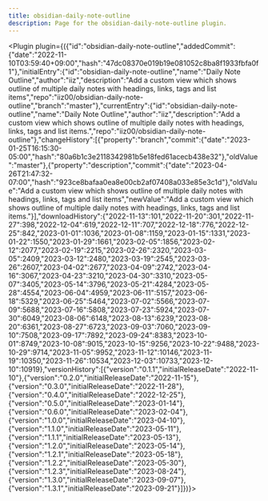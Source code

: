 ---
title: obsidian-daily-note-outline
description: Page for the obsidian-daily-note-outline plugin.
---


<Plugin plugin={({"id":"obsidian-daily-note-outline","addedCommit":{"date":"2022-11-10T03:59:40+09:00","hash":"47dc08370e019b19e081052c8ba8f1933fbfa0f1"},"initialEntry":{"id":"obsidian-daily-note-outline","name":"Daily Note Outline","author":"iiz","description":"Add a custom view which shows outline of multiple daily notes with headings, links, tags and list items","repo":"iiz00/obsidian-daily-note-outline","branch":"master"},"currentEntry":{"id":"obsidian-daily-note-outline","name":"Daily Note Outline","author":"iiz","description":"Add a custom view which shows outline of multiple daily notes with headings, links, tags and list items.","repo":"iiz00/obsidian-daily-note-outline"},"changeHistory":[{"property":"branch","commit":{"date":"2023-01-25T16:15:30-05:00","hash":"80a6b1c3e2118342981b5e18fed61acecb438e32"},"oldValue":"master"},{"property":"description","commit":{"date":"2023-04-26T21:47:32-07:00","hash":"923ce8bafaa0ea8e00cb2af07408a033e85e3c1d"},"oldValue":"Add a custom view which shows outline of multiple daily notes with headings, links, tags and list items","newValue":"Add a custom view which shows outline of multiple daily notes with headings, links, tags and list items."}],"downloadHistory":{"2022-11-13":101,"2022-11-20":301,"2022-11-27":398,"2022-12-04":619,"2022-12-11":707,"2022-12-18":776,"2022-12-25":842,"2023-01-01":1036,"2023-01-08":1159,"2023-01-15":1331,"2023-01-22":1550,"2023-01-29":1661,"2023-02-05":1856,"2023-02-12":2077,"2023-02-19":2215,"2023-02-26":2320,"2023-03-05":2409,"2023-03-12":2480,"2023-03-19":2545,"2023-03-26":2607,"2023-04-02":2677,"2023-04-09":2742,"2023-04-16":3067,"2023-04-23":3210,"2023-04-30":3310,"2023-05-07":3405,"2023-05-14":3796,"2023-05-21":4284,"2023-05-28":4554,"2023-06-04":4959,"2023-06-11":5157,"2023-06-18":5329,"2023-06-25":5464,"2023-07-02":5566,"2023-07-09":5688,"2023-07-16":5808,"2023-07-23":5924,"2023-07-30":6049,"2023-08-06":6148,"2023-08-13":6239,"2023-08-20":6361,"2023-08-27":6723,"2023-09-03":7060,"2023-09-10":7508,"2023-09-17":7892,"2023-09-24":8383,"2023-10-01":8749,"2023-10-08":9015,"2023-10-15":9256,"2023-10-22":9488,"2023-10-29":9714,"2023-11-05":9952,"2023-11-12":10146,"2023-11-19":10350,"2023-11-26":10534,"2023-12-03":10733,"2023-12-10":10919},"versionHistory":[{"version":"0.1.1","initialReleaseDate":"2022-11-10"},{"version":"0.2.0","initialReleaseDate":"2022-11-15"},{"version":"0.3.0","initialReleaseDate":"2022-11-28"},{"version":"0.4.0","initialReleaseDate":"2022-12-25"},{"version":"0.5.0","initialReleaseDate":"2023-01-14"},{"version":"0.6.0","initialReleaseDate":"2023-02-04"},{"version":"1.0.0","initialReleaseDate":"2023-04-10"},{"version":"1.1.0","initialReleaseDate":"2023-05-11"},{"version":"1.1.1","initialReleaseDate":"2023-05-13"},{"version":"1.2.0","initialReleaseDate":"2023-05-14"},{"version":"1.2.1","initialReleaseDate":"2023-05-18"},{"version":"1.2.2","initialReleaseDate":"2023-05-30"},{"version":"1.2.3","initialReleaseDate":"2023-08-24"},{"version":"1.3.0","initialReleaseDate":"2023-09-07"},{"version":"1.3.1","initialReleaseDate":"2023-09-21"}]})}></Plugin>
